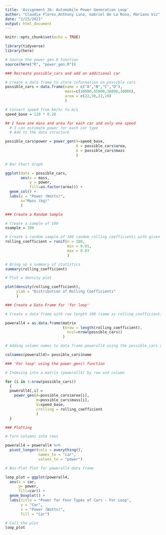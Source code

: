 ```yaml
---
title: 'Assignment 2b: Automobile Power Generation Loop'
author: "Claudia Flores,Anthony Luna, Gabriel De La Rosa, Mariano Viz"
date: "2/23/2021"
output: html_document
---
```


```r
knitr::opts_chunk$set(echo = TRUE)

library(tidyverse)
library(here)
```

```r
# Source the power_gen.R function
source(here("R", "power_gen.R"))
```


```r
### Recreate possible_cars and add an additional car

# Create a data frame to store information on possible cars
possible_cars = data.frame(name = c("A","B","C","D"),
                           mass=c(10000,65000,38000,30000), 
                           area = c(22,30,22,10)
                           )

# Convert speed from km/hr to m/s
speed_base = 120 * 0.28

## I have one mass and area for each car and only one speed
  # I can estimate power for each car type
  # Add to the data structure

possible_cars$power = power_gen(V=speed_base, 
                                A = possible_cars$area, 
                                m = possible_cars$mass
                                )

# Bar Chart Graph

ggplot(data = possible_cars, 
       aes(x = mass, 
           y = power, 
           fill=as.factor(area))) +
  geom_col() + 
  labs(y = "Power (Watts)", 
       x="Mass (kg)"
       )
```

```r
### Create a Random Sample

# Create a sample of 100
nsample = 100

# Create a random sample of 100 random rolling coefficients with given values of min = 0.01 and max = 0.03
rolling_coefficient = runif(n = 100, 
                            min = 0.01, 
                            max = 0.03
                            )

# Bring up a summary of statistics 
summary(rolling_coefficient)

# Plot a density plot

plot(density(rolling_coefficient), 
     ylab = "Distribution of Rolling Coefficients"
     )

### Create a Data Frame for 'for loop'

# Create a data frame with row length 100 (same as rolling_coefficient) and column width 4 (same as possible_cars)

powerall4 = as.data.frame(matrix
                          (nrow = length(rolling_coefficient), 
                            ncol=nrow(possible_cars))
                          )

# Adding column names to data frame powerall4 using the possible_cars data frame column names

colnames(powerall4)= possible_cars$name

### 'For loop' using the power_gen() function

# Indexing into a matrix (powerall4) by row and column 

for (i in 1:nrow(possible_cars)) 
  {
  powerall4[,i] = 
    power_gen(A=possible_cars$area[i], 
              m=possible_cars$mass[i], 
              V=speed_base, 
              crolling = rolling_coefficient
              )
  }

### Plotting

# Turn columns into rows

powerall4 = powerall4 %>% 
  pivot_longer(cols = everything(), 
               names_to = "car", 
               values_to = "power")

# Box-Plot Plot for powerall4 data frame

loop_plot = ggplot(powerall4, 
  aes(x = car, 
      y= power, 
      fill=car)) +
  geom_boxplot() +
  labs(title = "Power for Four Types of Cars - For Loop", 
       y = "Car", 
       x = "Power (Watts)", 
       fill = "Car")

# Call the plot
loop_plot
```



